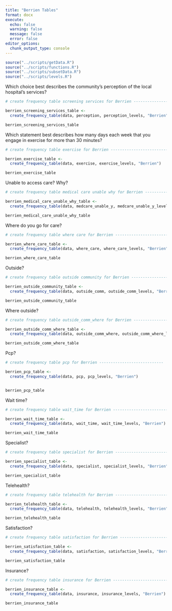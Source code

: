 ```yaml
---
title: "Berrien Tables"
format: docx
execute:
  echo: false
  warning: false
  message: false
  error: false
editor_options: 
  chunk_output_type: console
---
```


```r
source("../scripts/getData.R")
source("../scripts/functions.R")
source("../scripts/subsetData.R")
source("../scripts/levels.R")
```


Which choice best describes the community’s perception of the local hospital’s services? 

```r
# create frequency table screening services for Berrien ----------------------------

berrien_screening_services_table <- 
  create_frequency_table(data, perception, perception_levels, "Berrien")

berrien_screening_services_table

```


Which statement best describes how many days each week that you engage in exercise for more than 30 minutes? 

```r

# create frequency table exercise for Berrien ----------------------------

berrien_exercise_table <- 
  create_frequency_table(data, exercise, exercise_levels, "Berrien")

berrien_exercise_table
```


Unable to access care? Why? 

```r

# create frequency table medical care unable why for Berrien ----------------------------

berrien_medical_care_unable_why_table <- 
  create_frequency_table(data, medcare_unable_y, medcare_unable_y_levels, "Berrien")

berrien_medical_care_unable_why_table 
```

Where do you go for care? 

```r


# create frequency table where care for Berrien ----------------------------

berrien_where_care_table <- 
  create_frequency_table(data, where_care, where_care_levels, "Berrien")

berrien_where_care_table

```


Outside?

```r

# create frequency table outside community for Berrien ----------------------------

berrien_outside_community_table <- 
  create_frequency_table(data, outside_comm, outside_comm_levels, "Berrien")

berrien_outside_community_table


```


Where outside?

```r


# create frequency table outside_comm_where for Berrien ----------------------------

berrien_outside_comm_where_table <- 
  create_frequency_table(data, outside_comm_where, outside_comm_where_levels, "Berrien")

berrien_outside_comm_where_table
```


Pcp?

```r

# create frequency table pcp for Berrien ----------------------------

berrien_pcp_table <- 
  create_frequency_table(data, pcp, pcp_levels, "Berrien")


berrien_pcp_table

```


Wait time?

```r


# create frequency table wait_time for Berrien ----------------------------

berrien_wait_time_table <- 
  create_frequency_table(data, wait_time, wait_time_levels, "Berrien")

berrien_wait_time_table

```


Specialist?

```r


# create frequency table specialist for Berrien ----------------------------

berrien_specialist_table <- 
  create_frequency_table(data, specialist, specialist_levels, "Berrien")

berrien_specialist_table

```


Telehealth?

```r
# create frequency table telehealth for Berrien ----------------------------

berrien_telehealth_table <- 
  create_frequency_table(data, telehealth, telehealth_levels, "Berrien")

berrien_telehealth_table

```


Satisfaction?

```r

# create frequency table satisfaction for Berrien ----------------------------

berrien_satisfaction_table <- 
  create_frequency_table(data, satisfaction, satisfaction_levels, "Berrien")

berrien_satisfaction_table

```


Insurance?

```r

# create frequency table insurance for Berrien ----------------------------

berrien_insurance_table <- 
  create_frequency_table(data, insurance, insurance_levels, "Berrien")

berrien_insurance_table

```   

